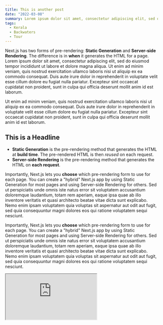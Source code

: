 ```yaml
---
title: This is another post
date: "2022-03-08"
summary: Lorem ipsum dolor sit amet, consectetur adipiscing elit, sed do eiusmod tempor incididunt ut labore et dolore magna aliqua.
tags:
  - Kerala
  - Backwaters
  - Tour
---
```



Next.js has two forms of pre-rendering: **Static Generation** and **Server-side Rendering**. The difference is in **when** it generates the HTML for a page. Lorem ipsum dolor sit amet, consectetur adipiscing elit, sed do eiusmod tempor incididunt ut labore et dolore magna aliqua. Ut enim ad minim veniam, quis nostrud exercitation ullamco laboris nisi ut aliquip ex ea commodo consequat. Duis aute irure dolor in reprehenderit in voluptate velit esse cillum dolore eu fugiat nulla pariatur. Excepteur sint occaecat cupidatat non proident, sunt in culpa qui officia deserunt mollit anim id est laborum.

Ut enim ad minim veniam, quis nostrud exercitation ullamco laboris nisi ut aliquip ex ea commodo consequat. Duis aute irure dolor in reprehenderit in voluptate velit esse cillum dolore eu fugiat nulla pariatur. Excepteur sint occaecat cupidatat non proident, sunt in culpa qui officia deserunt mollit anim id est laborum.

## This is a Headline

- **Static Generation** is the pre-rendering method that generates the HTML at **build time**. The pre-rendered HTML is then _reused_ on each request.
- **Server-side Rendering** is the pre-rendering method that generates the HTML on **each request**.

Importantly, Next.js lets you **choose** which pre-rendering form to use for each page. You can create a "hybrid" Next.js app by using Static Generation for most pages and using Server-side Rendering for others. Sed ut perspiciatis unde omnis iste natus error sit voluptatem accusantium doloremque laudantium, totam rem aperiam, eaque ipsa quae ab illo inventore veritatis et quasi architecto beatae vitae dicta sunt explicabo. Nemo enim ipsam voluptatem quia voluptas sit aspernatur aut odit aut fugit, sed quia consequuntur magni dolores eos qui ratione voluptatem sequi nesciunt.

<Counter />

Importantly, Next.js lets you **choose** which pre-rendering form to use for each page. You can create a "hybrid" Next.js app by using Static Generation for most pages and using Server-side Rendering for others. Sed ut perspiciatis unde omnis iste natus error sit voluptatem accusantium doloremque laudantium, totam rem aperiam, eaque ipsa quae ab illo inventore veritatis et quasi architecto beatae vitae dicta sunt explicabo. Nemo enim ipsam voluptatem quia voluptas sit aspernatur aut odit aut fugit, sed quia consequuntur magni dolores eos qui ratione voluptatem sequi nesciunt.

<Iframe src="https://laughing-hermann-e05033.netlify.app/" />

```js title="CoolCodeBro.js" {7-9}
export default function Counter() {
  const [index, setIndex] = useState(0);
  const handleClick = () => setIndex(index + 1);

  return (
    <div className="mb-6">
      <button className="bg-black w-24 p-2 text-white" onClick={handleClick}>
        {index}
      </button>
    </div>
  );
}
```

<CanvasTest />
